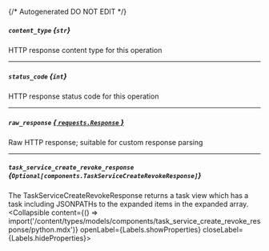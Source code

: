 {/* Autogenerated DO NOT EDIT  */}

##### `content_type` *{`str`}*
HTTP response content type for this operation

---
##### `status_code` *{`int`}*
HTTP response status code for this operation

---
##### `raw_response` [*{ `requests.Response` }*](https://requests.readthedocs.io/en/latest/api/#requests.Response)
Raw HTTP response; suitable for custom response parsing

---
##### `task_service_create_revoke_response` *{`Optional[components.TaskServiceCreateRevokeResponse]`}*
The TaskServiceCreateRevokeResponse returns a task view which has a task including JSONPATHs to the expanded items in the expanded array.
<Collapsible content={() => import('/content/types/models/components/task_service_create_revoke_response/python.mdx')} openLabel={Labels.showProperties} closeLabel={Labels.hideProperties}>
</Collapsible>


